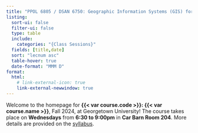 ```yaml
---
title: "PPOL 6805 / DSAN 6750: Geographic Information Systems (GIS) for Spatial Data Science"
listing:
  sort-ui: false
  filter-ui: false
  type: table
  include:
    categories: "{Class Sessions}"
  fields: [title,date]
  sort: "lecnum asc"
  table-hover: true
  date-format: "MMM D"
format:
  html:
    # link-external-icon: true
    link-external-newwindow: true
---
```


Welcome to the homepage for **{{< var course.code >}}: {{< var course.name >}}**, Fall 2024, at Georgetown University! The course takes place on **Wednesdays** from **6:30 to 9:00pm** in **Car Barn Room 204**. More details are provided on the [syllabus](syllabus.qmd).
